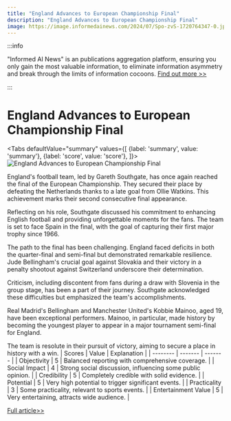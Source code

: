 ```yaml
---
title: "England Advances to European Championship Final"
description: "England Advances to European Championship Final"
image: https://image.informedainews.com/2024/07/Spo-zvS-1720764347-0.jpg
---
```



:::info

"Informed AI News" is an publications aggregation platform, ensuring you only gain the most valuable information, to eliminate information asymmetry and break through the limits of information cocoons.  [Find out more >>](/)

:::

# England Advances to European Championship Final


<Tabs
	defaultValue="summary"
	values={[
	{label: 'summary', value: 'summary'},
	{label: 'score', value: 'score'},
]}>
<TabItem value="summary">
<img
  src="https://image.informedainews.com/2024/07/Spo-zvS-1720764347-0.jpg"
  alt="England Advances to European Championship Final"
/>



England's football team, led by Gareth Southgate, has once again reached the final of the European Championship. They secured their place by defeating the Netherlands thanks to a late goal from Ollie Watkins. This achievement marks their second consecutive final appearance.

Reflecting on his role, Southgate discussed his commitment to enhancing English football and providing unforgettable moments for the fans. The team is set to face Spain in the final, with the goal of capturing their first major trophy since 1966.

The path to the final has been challenging. England faced deficits in both the quarter-final and semi-final but demonstrated remarkable resilience. Jude Bellingham's crucial goal against Slovakia and their victory in a penalty shootout against Switzerland underscore their determination.

Criticism, including discontent from fans during a draw with Slovenia in the group stage, has been a part of their journey. Southgate acknowledged these difficulties but emphasized the team's accomplishments.

Real Madrid's Bellingham and Manchester United's Kobbie Mainoo, aged 19, have been exceptional performers. Mainoo, in particular, made history by becoming the youngest player to appear in a major tournament semi-final for England.

The team is resolute in their pursuit of victory, aiming to secure a place in history with a win.
</TabItem>
<TabItem value="score">
	| Scores     | Value   | Explanation |
	| -------- | ------- | ------- |
	| Objectivity  | 5    | Balanced reporting with comprehensive coverage.    |
	| Social Impact | 4     | Strong social discussion, influencing some public opinion.    |
	| Credibility    | 5    | Completely credible with solid evidence.    |
	| Potential    | 5    | Very high potential to trigger significant events.    |
	| Practicality    | 3    | Some practicality, relevant to sports events.    |
	| Entertainment Value    | 5    | Very entertaining, attracts wide audience.    |
</TabItem>
</Tabs>

[Full article>>](https://www.bbc.com/sport/football/articles/crgk6djy1eeo)
